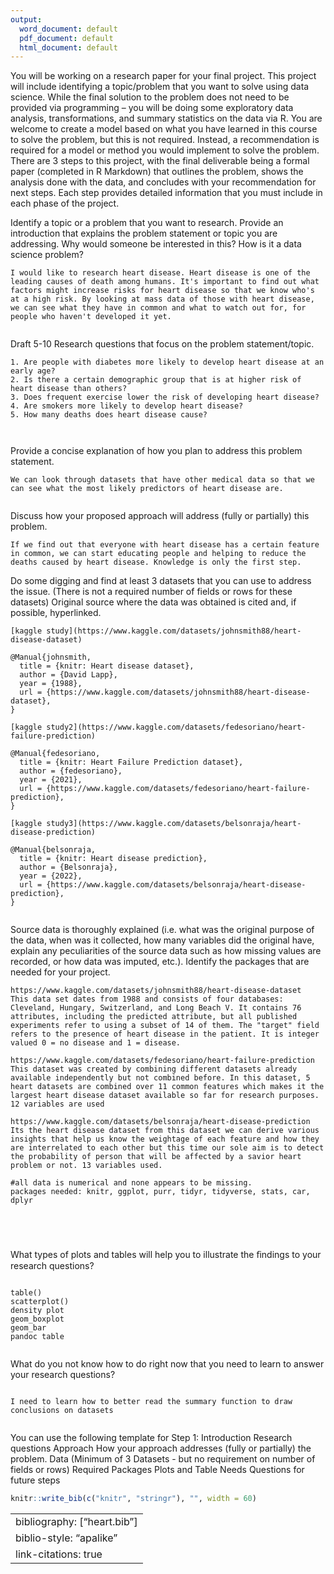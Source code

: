 ```yaml
---
output:
  word_document: default
  pdf_document: default
  html_document: default
---
```

You will be working on a research paper for your final project.  This project will include identifying a topic/problem that you want to solve using data science.  While the final solution to the problem does not need to be provided via programming – you will be doing some exploratory data analysis, transformations, and summary statistics on the data via R.  You are welcome to create a model based on what you have learned in this course to solve the problem, but this is not required.  Instead, a recommendation is required for a model or method you would implement to solve the problem.  There are 3 steps to this project, with the final deliverable being a formal paper (completed in R Markdown) that outlines the problem, shows the analysis done with the data, and concludes with your recommendation for next steps.  Each step provides detailed information that you must include in each phase of the project.

Identify a topic or a problem that you want to research.  Provide an introduction that explains the problem statement or topic you are addressing. Why would someone be interested in this?  How is it a data science problem?

```
I would like to research heart disease. Heart disease is one of the leading causes of death among humans. It's important to find out what factors might increase risks for heart disease so that we know who's at a high risk. By looking at mass data of those with heart disease, we can see what they have in common and what to watch out for, for people who haven't developed it yet. 


```


Draft 5-10 Research questions that focus on the problem statement/topic.

```
1. Are people with diabetes more likely to develop heart disease at an early age? 
2. Is there a certain demographic group that is at higher risk of heart disease than others?
3. Does frequent exercise lower the risk of developing heart disease?
4. Are smokers more likely to develop heart disease?
5. How many deaths does heart disease cause?



```


Provide a concise explanation of how you plan to address this problem statement.

```
We can look through datasets that have other medical data so that we can see what the most likely predictors of heart disease are.  


```


Discuss how your proposed approach will address (fully or partially) this problem.

```
If we find out that everyone with heart disease has a certain feature in common, we can start educating people and helping to reduce the deaths caused by heart disease. Knowledge is only the first step. 

```


Do some digging and find at least 3 datasets that you can use to address the issue. (There is not a required number of fields or rows for these datasets)
Original source where the data was obtained is cited and, if possible, hyperlinked.

```
[kaggle study](https://www.kaggle.com/datasets/johnsmith88/heart-disease-dataset)

@Manual{johnsmith,
  title = {knitr: Heart disease dataset},
  author = {David Lapp},
  year = {1988},
  url = {https://www.kaggle.com/datasets/johnsmith88/heart-disease-dataset},
}

[kaggle study2](https://www.kaggle.com/datasets/fedesoriano/heart-failure-prediction)

@Manual{fedesoriano,
  title = {knitr: Heart Failure Prediction dataset},
  author = {fedesoriano},
  year = {2021},
  url = {https://www.kaggle.com/datasets/fedesoriano/heart-failure-prediction},
}

[kaggle study3](https://www.kaggle.com/datasets/belsonraja/heart-disease-prediction)

@Manual{belsonraja,
  title = {knitr: Heart disease prediction},
  author = {Belsonraja},
  year = {2022},
  url = {https://www.kaggle.com/datasets/belsonraja/heart-disease-prediction},
}


```



Source data is thoroughly explained (i.e. what was the original purpose of the data, when was it collected, how many variables did the original have, explain any peculiarities of the source data such as how missing values are recorded, or how data was imputed, etc.).
Identify the packages that are needed for your project.

```
https://www.kaggle.com/datasets/johnsmith88/heart-disease-dataset
This data set dates from 1988 and consists of four databases: Cleveland, Hungary, Switzerland, and Long Beach V. It contains 76 attributes, including the predicted attribute, but all published experiments refer to using a subset of 14 of them. The "target" field refers to the presence of heart disease in the patient. It is integer valued 0 = no disease and 1 = disease.

https://www.kaggle.com/datasets/fedesoriano/heart-failure-prediction
This dataset was created by combining different datasets already available independently but not combined before. In this dataset, 5 heart datasets are combined over 11 common features which makes it the largest heart disease dataset available so far for research purposes. 12 variables are used 

https://www.kaggle.com/datasets/belsonraja/heart-disease-prediction
Its the heart disease dataset from this dataset we can derive various insights that help us know the weightage of each feature and how they are interrelated to each other but this time our sole aim is to detect the probability of person that will be affected by a savior heart problem or not. 13 variables used. 

#all data is numerical and none appears to be missing. 
packages needed: knitr, ggplot, purr, tidyr, tidyverse, stats, car, dplyr





```


What types of plots and tables will help you to illustrate the ﬁndings to your research questions?

```

table()
scatterplot()
density plot
geom_boxplot
geom_bar
pandoc table


```


What do you not know how to do right now that you need to learn to answer your research questions?

```

I need to learn how to better read the summary function to draw conclusions on datasets


```


You can use the following template for Step 1:
Introduction
Research questions
Approach
How your approach addresses (fully or partially) the problem.
Data  (Minimum of 3 Datasets - but no requirement on number of fields or rows)
Required Packages
Plots and Table Needs
Questions for future steps


\newpage






```r
knitr::write_bib(c("knitr", "stringr"), "", width = 60)

```


---
bibliography: ["heart.bib"]
biblio-style: "apalike"
link-citations: true
---

